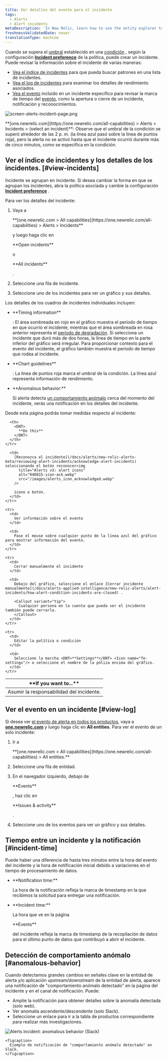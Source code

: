 ```yaml
---
title: Ver detalles del evento para el incidente
tags:
  - Alerts
  - Alert incidents
metaDescription: 'In New Relic, learn how to use the entity explorer to find and review alerts incidents.'
freshnessValidatedDate: never
translationType: machine
---
```


Cuando se supera el [umbral](/docs/alerts/new-relic-alerts-beta/configuring-alert-policies/define-thresholds-trigger-alert) establecido en una [condición](/docs/alerts/new-relic-alerts-beta/configuring-alert-policies/define-alert-conditions) , según la configuración <DNT>**[Incident preference](/docs/alerts/new-relic-alerts/configuring-alert-policies/specify-when-new-relic-creates-incidents)**</DNT> de la política, <InlinePopover type="alerts"/>puede crear un incidente. Puede revisar la información sobre el incidente de varias maneras:

* [Vea el índice de incidentes](#view-incidents) para que pueda buscar patrones en una lista de incidentes.
* [Vea el log de incidentes](#view-log) para examinar los detalles de rendimiento asociados.
* [Vea el evento](#incident-time) incluido en un incidente específico para revisar la marca de tiempo del [evento](/docs/using-new-relic/welcome-new-relic/get-started/glossary#event), como la apertura o cierre de un incidente, notificación y reconocimientos.

<img
  title="screen-alerts-incident-page.png"
  alt="screen-alerts-incident-page.png"
  src="/images/alerts_screenshot-full_incident-page.webp"
/>

<figcaption>
  <DNT>**[one.newrelic.com](https://one.newrelic.com/all-capabilities) > Alerts > Incidents > (select an incident)**</DNT>: Observe que el umbral de la condición se superó alrededor de las 2 p. m. (la línea azul pasó sobre la línea de puntos roja), pero la alerta no se activó hasta que el incidente ocurrió durante más de cinco minutos, como se especifica en la condición.
</figcaption>

## Ver el índice de incidentes y los detalles de los incidentes. [#view-incidents]

Incidente se agrupan en incidente. Si desea cambiar la forma en que se agrupan los incidentes, abra la política asociada y cambie la configuración [<DNT>**Incident preference**</DNT>](/docs/alerts/new-relic-alerts-beta/reviewing-alert-incidents/specify-when-new-relic-creates-incidents) .

Para ver los detalles del incidente:

1. Vaya a

   <DNT>
     **[one.newrelic.com > All capabilities](https://one.newrelic.com/all-capabilities) > Alerts > Incidents**
   </DNT>

   y luego haga clic en

   <DNT>
     **Open incidents**
   </DNT>

   o

   <DNT>
     **All incidents**
   </DNT>

   .

2. Seleccione una fila de incidente.

3. Seleccione uno de los incidentes para ver un gráfico y sus detalles.

Los detalles de los cuadros de incidentes individuales incluyen:

* <DNT>
    **Timing information**
  </DNT>

  : El área sombreada en rojo en el gráfico muestra el período de tiempo en que ocurrió el incidente, mientras que el área sombreada en rosa anterior representa el [período de degradación](/docs/using-new-relic/welcome-new-relic/get-started/glossary#degradation-period). Si selecciona un incidente que duró más de dos horas, la línea de tiempo en la parte inferior del gráfico será irregular. Para proporcionar contexto para el evento del incidente, el gráfico también muestra el período de tiempo que rodea al incidente.

* <DNT>
    **Chart guidelines**
  </DNT>

  : La línea de puntos roja marca el umbral de la condición. La línea azul representa información de rendimiento.

* <DNT>
    **Anomalous behavior:**
  </DNT>

  Si alerta detecta [un comportamiento anómalo](#anomalous-behavior) cerca del momento del incidente, verás una notificación en los detalles del incidente.

Desde esta página podrás tomar medidas respecto al incidente:

<table>
  <thead>
    <tr>
      <th width={250}>
        <DNT>
          **If you want to...**
        </DNT>
      </th>

      <th>
        <DNT>
          **Do this**
        </DNT>
      </th>
    </tr>
  </thead>

  <tbody>
    <tr>
      <td>
        Asumir la responsabilidad del incidente.
      </td>

      <td>
        [Reconozca el incidente](/docs/alerts/new-relic-alerts-beta/reviewing-alert-incidents/acknowledge-alert-incidents) seleccionando el botón reconocer<img
          title="Alerts v3: alert icons"
          alt="040815-icon-ack.webp"
          src="/images/alerts_icon_acknowledged.webp"
        />

        icono o botón.
      </td>
    </tr>

    <tr>
      <td>
        Ver información sobre el evento
      </td>

      <td>
        Pase el mouse sobre cualquier punto de la línea azul del gráfico para mostrar información del evento.
      </td>
    </tr>

    <tr>
      <td>
        Cerrar manualmente el incidente
      </td>

      <td>
        Debajo del gráfico, seleccione el enlace [Cerrar incidente manualmente](/docs/alerts-applied-intelligence/new-relic-alerts/alert-incidents/how-alert-condition-incidents-are-closed) .

        <Callout variant="tip">
          Cualquier persona en la cuenta que pueda ver el incidente también puede cerrarla.
        </Callout>
      </td>
    </tr>

    <tr>
      <td>
        Editar la política o condición
      </td>

      <td>
        Seleccione la marcha <DNT>**Settings**</DNT> <Icon name="fe-settings"/> o seleccione el nombre de la póliza encima del gráfico.
      </td>
    </tr>
  </tbody>
</table>

## Ver el evento en un incidente [#view-log]

Si desea ver [el evento de alerta en todos los productos](/docs/alerts/new-relic-alerts-beta/reviewing-events/review-events-across-products), vaya a <DNT>**[one.newrelic.com](https://one.newrelic.com/all-capabilities)**</DNT> y luego haga clic en <DNT>**All entities**</DNT>. Para ver el evento de un solo incidente:

1. Ir a

   <DNT>
     **[one.newrelic.com > All capabilities](https://one.newrelic.com/all-capabilities) > All entities.**
   </DNT>

2. Seleccione una fila de entidad.

3. En el navegador izquierdo, debajo de

   <DNT>
     **Events**
   </DNT>

   , haz clic en

   <DNT>
     **Issues & activity**
   </DNT>

   .

4. Seleccione uno de los eventos para ver un gráfico y sus detalles.

## Tiempo entre un incidente y la notificación [#incident-time]

Puede haber una diferencia de hasta tres minutos entre la hora del evento del incidente y la hora de notificación inicial debido a variaciones en el tiempo de procesamiento de datos.

* <DNT>
    **Notification time:**
  </DNT>

  La hora de la notificación refleja la marca de timestamp en la que recibimos la solicitud para entregar una notificación.

* <DNT>
    **Incident time:**
  </DNT>

  La hora que ve en la página

  <DNT>
    **Events**
  </DNT>

  del incidente refleja la marca de timestamp de la recopilación de datos para el último punto de datos que contribuyó a abrir el incidente.

## Detección de comportamiento anómalo [#anomalous-behavior]

Cuando detectamos grandes cambios en señales clave en la entidad de alerta y/o aplicación upstream/downstream de la entidad de alerta, aparece una notificación de "comportamiento anómalo detectado" en la página del incidente y en el canal de notificación. Puede:

* Amplíe la notificación para obtener detalles sobre la anomalía detectada (solo web).
* Ver anomalía ascendente/descendente (solo Slack).
* Seleccione un enlace para ir a la tabla de productos correspondiente para realizar más investigaciones.

<CollapserGroup>
  <Collapser
    id="slack-notification"
    title="Alerta notificación en Slack"
  >
    <img
      title="Alerts incident: anomalous behavior (Slack)"
      alt="Alerts incident: anomalous behavior (Slack)"
      src="/images/alerts_screenshot-full_incident-context-in-slack.webp"
    />

    <figcaption>
      Ejemplo de notificación de "comportamiento anómalo detectado" en Slack.
    </figcaption>
  </Collapser>
</CollapserGroup>
